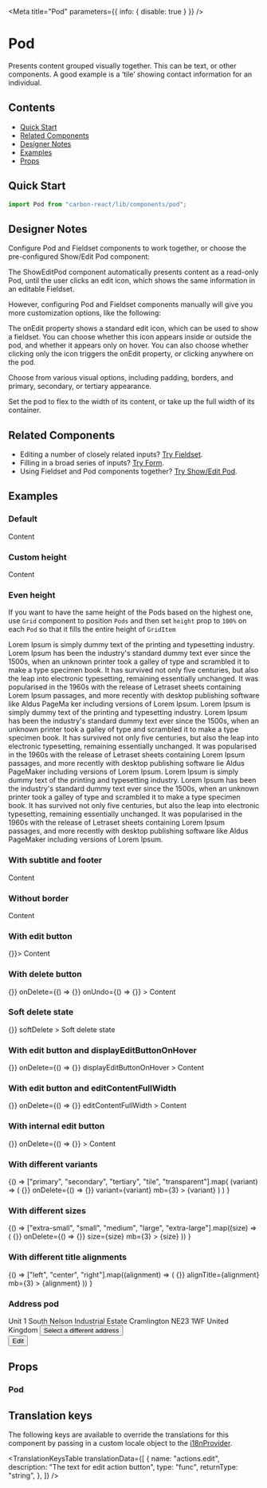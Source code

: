 


<Meta title="Pod" parameters={{ info: { disable: true } }} />

# Pod

Presents content grouped visually together. This can be text, or other components. A good example is a ‘tile’ showing contact information for an individual.

## Contents

- [Quick Start](#quick-start)
- [Related Components](#related-components)
- [Designer Notes](#designer-notes)
- [Examples](#examples)
- [Props](#props)

## Quick Start

```javascript
import Pod from "carbon-react/lib/components/pod";
```

## Designer Notes

Configure Pod and Fieldset components to work together, or choose the pre-configured Show/Edit Pod component:

The ShowEditPod component automatically presents content as a read-only Pod, until the user clicks an edit icon, which shows the same information in an editable Fieldset.

However, configuring Pod and Fieldset components manually will give you more customization options, like the following:

The onEdit property shows a standard edit icon, which can be used to show a fieldset. You can choose whether this icon appears inside or outside the pod, and whether it appears only on hover. You can also choose whether clicking only the icon triggers the onEdit property, or clicking anywhere on the pod.

Choose from various visual options, including padding, borders, and primary, secondary, or tertiary appearance.

Set the pod to flex to the width of its content, or take up the full width of its container.

## Related Components

- Editing a number of closely related inputs? [Try Fieldset](/?path=/docs/fieldset-address-fieldset-examples--canada "Fieldset").
- Filling in a broad series of inputs? [Try Form](/?path=/docs/form--default-with-sticky-footer "Form").
- Using Fieldset and Pod components together? [Try Show/Edit Pod](/?path=/docs/showeditpod--default-story "Show/Edit Pod").

## Examples

### Default

<Canvas>
  <Story name="default">
    <Pod title="Title">Content</Pod>
  </Story>
</Canvas>

### Custom height

<Canvas>
  <Story name="with custom height">
    <Pod
      title="Title"
      subtitle="Subtitle"
      description="Description"
      footer="Footer"
      height={350}
    >
      Content
    </Pod>
  </Story>
</Canvas>

### Even height

If you want to have the same height of the Pods based on the highest one, use `Grid` component to position `Pods`
and then set `height` prop to `100%` on each `Pod` so that it fills the entire height of `GridItem`

<Canvas>
  <Story name="even height multiple Pods">
    <GridContainer>
      <GridItem gridColumn="1/5">
        <Pod height="100%">
          <Typography variant="big" mb={2}>
            Lorem Ipsum is simply dummy text of the printing and typesetting
            industry. Lorem Ipsum has been the industry's standard dummy text
            ever since the 1500s, when an unknown printer took a galley of type
            and scrambled it to make a type specimen book. It has survived not
            only five centuries, but also the leap into electronic typesetting,
            remaining essentially unchanged. It was popularised in the 1960s
            with the release of Letraset sheets containing Lorem Ipsum passages,
            and more recently with desktop publishing software like Aldus PageMa
            ker including versions of Lorem Ipsum.
          </Typography>
        </Pod>
      </GridItem>
      <GridItem gridColumn="5/9">
        <Pod height="100%">
          <Typography mb={2}>
            Lorem Ipsum is simply dummy text of the printing and typesetting
            industry. Lorem Ipsum has been the industry's standard dummy text
            ever since the 1500s, when an unknown printer took a galley of type
            and scrambled it to make a type specimen book. It has survived not
            only five centuries, but also the leap into electronic typesetting,
            remaining essentially unchanged. It was popularised in the 1960s
            with the release of Letraset sheets containing Lorem Ipsum passages,
            and more recently with desktop publishing software lie Aldus
            PageMaker including versions of Lorem Ipsum.
          </Typography>
        </Pod>
      </GridItem>
      <GridItem gridColumn="9/13">
        <Pod height="100%">
          <Typography mb={2}>
            Lorem Ipsum is simply dummy text of the printing and typesetting
            industry. Lorem Ipsum has been the industry's standard dummy text
            ever since the 1500s, when an unknown printer took a galley of type
            and scrambled it to make a type specimen book. It has survived not
            only five centuries, but also the leap into electronic typesetting,
            remaining essentially unchanged. It was popularised in the 1960s
            with the release of Letraset sheets containing Lorem Ipsum passages,
            and more recently with desktop publishing software like Aldus
            PageMaker including versions of Lorem Ipsum.
          </Typography>
        </Pod>
      </GridItem>
    </GridContainer>
  </Story>
</Canvas>

### With subtitle and footer

<Canvas>
  <Story name="with subtitle and footer">
    <Pod title="Title" subtitle="Subtitle" footer="Footer">
      Content
    </Pod>
  </Story>
</Canvas>

### Without border

<Canvas>
  <Story name="without border">
    <Pod title="Title" subtitle="Subtitle" footer="Footer" border={false}>
      Content
    </Pod>
  </Story>
</Canvas>

### With edit button

<Canvas>
  <Story name="with edit button" parameters={{ chromatic: { disable: true } }}>
    <Pod title="Title" subtitle="Subtitle" footer="Footer" onEdit={() => {}}>
      Content
    </Pod>
  </Story>
</Canvas>

### With delete button

<Canvas>
  <Story
    name="with delete button"
    parameters={{ chromatic: { disable: true } }}
  >
    <Pod
      title="Title"
      subtitle="Subtitle"
      description="Description"
      footer="Footer"
      onEdit={() => {}}
      onDelete={() => {}}
      onUndo={() => {}}
    >
      Content
    </Pod>
  </Story>
</Canvas>

### Soft delete state

<Canvas>
  <Story name="soft delete state" parameters={{ chromatic: { disable: true } }}>
    <Pod
      title="Title"
      subtitle="Subtitle"
      description="Description"
      footer="Footer"
      onUndo={() => {}}
      softDelete
    >
      Soft delete state
    </Pod>
  </Story>
</Canvas>

### With edit button and displayEditButtonOnHover

<Canvas>
  <Story
    parameters={{ chromatic: { disable: true } }}
    name="with displayEditButtonOnHover"
  >
    <Pod
      title="Title"
      subtitle="Subtitle"
      footer="Footer"
      onEdit={() => {}}
      onDelete={() => {}}
      displayEditButtonOnHover
    >
      Content
    </Pod>
  </Story>
</Canvas>

### With edit button and editContentFullWidth

<Canvas>
  <Story name="with editContentFullWidth">
    <Pod
      title="Title"
      subtitle="Subtitle"
      footer="Footer"
      onEdit={() => {}}
      onDelete={() => {}}
      editContentFullWidth
    >
      Content
    </Pod>
  </Story>
</Canvas>

### With internal edit button

<Canvas>
  <Story name="with internal edit button">
    <Pod
      title="Title"
      subtitle="Subtitle"
      footer="Footer"
      internalEditButton
      onEdit={() => {}}
      onDelete={() => {}}
    >
      Content
    </Pod>
  </Story>
</Canvas>

### With different variants

<Canvas>
  <Story name="with different variants">
    {() =>
      ["primary", "secondary", "tertiary", "tile", "transparent"].map(
        (variant) => (
          <Pod
            key={variant}
            title="Title"
            subtitle="Subtitle"
            footer="Footer"
            onEdit={() => {}}
            onDelete={() => {}}
            variant={variant}
            mb={3}
          >
            {variant}
          </Pod>
        )
      )
    }
  </Story>
</Canvas>

### With different sizes

<Canvas>
  <Story name="with different sizes">
    {() =>
      ["extra-small", "small", "medium", "large", "extra-large"].map((size) => (
        <Pod
          key={size}
          title="Title"
          subtitle="Subtitle"
          footer="Footer"
          onEdit={() => {}}
          onDelete={() => {}}
          size={size}
          mb={3}
        >
          {size}
        </Pod>
      ))
    }
  </Story>
</Canvas>

### With different title alignments

<Canvas>
  <Story name="with different title alignments">
    {() =>
      ["left", "center", "right"].map((alignment) => (
        <Pod
          key={alignment}
          title="Title"
          subtitle="Subtitle"
          footer="Footer"
          onEdit={() => {}}
          alignTitle={alignment}
          mb={3}
        >
          {alignment}
        </Pod>
      ))
    }
  </Story>
</Canvas>

### Address pod

<Canvas>
  <Story name="address example">
    <Pod internalEditButton variant="tertiary">
      <Box>
        <Typography variant="h5" fontWeight="700">
          Unit 1
        </Typography>
        <Typography m={0}>South Nelson Industrial Estate</Typography>
        <Typography m={0}>Cramlington</Typography>
        <Typography m={0}>NE23 1WF</Typography>
        <Typography m={0}>United Kingdom</Typography>
      </Box>
      <Button buttonType="tertiary" size="small" mt={1} px={0}>
        Select a different address
      </Button>
      <div style={{ position: "absolute", right: "8px", top: "8px" }}>
        <Button
          buttonType="tertiary"
          size="small"
          iconType="edit"
          iconPosition="after"
        >
          Edit
        </Button>
      </div>
    </Pod>
  </Story>
</Canvas>

## Props

### Pod

<StyledSystemProps of={Pod} margin noHeader />

## Translation keys

The following keys are available to override the translations for this component by passing in a custom locale object to the
[i18nProvider](https://carbon.sage.com/?path=/story/documentation-i18n--page).

<TranslationKeysTable
  translationData={[
    {
      name: "actions.edit",
      description: "The text for edit action button",
      type: "func",
      returnType: "string",
    },
  ]}
/>
